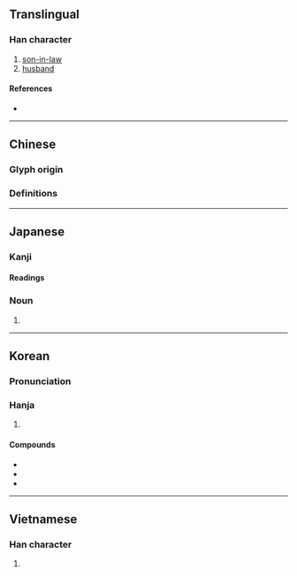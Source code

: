 {{character info}}
==Translingual==

===Han character===
{{Han char|rn=33|rad=士|as=09|sn=12|four=|canj=GNOB|ids=⿰土胥}}

# [[son-in-law]]
# [[husband]]

====References====
* {{Han ref|kx=0243.170|dkj=05664|hdz=10469.040|uh=58FB|ud=22779}}

----

==Chinese==

===Glyph origin===
{{Han etyl}}

===Definitions===
{{zh-see|婿|v}}

----

==Japanese==

===Kanji===
{{ja-kanji|grade=|rs=士09}}

====Readings====
{{ja-readings
|goon=さい
|kanon=せい
|kun=むこ-
}}

===Noun===
{{ja-noun|むこ}}

# {{alternative form of|ja|婿}}

----

==Korean==

===Pronunciation===
{{ko-hanja-pron|서}}

===Hanja===
{{ko-hanja-search}}
{{ko-hanja|사위|서}}

# {{hanja form of|서|[[son-in-law]]}}

====Compounds====
* {{ko-l|壻郞|서랑}}
* {{ko-l|壻甥|서생}}
* {{ko-l|壻養子|서양자}}

----

==Vietnamese==

===Han character===
{{vi-readings|reading=tế|rs=士09}}

# {{rfdef|vi}}